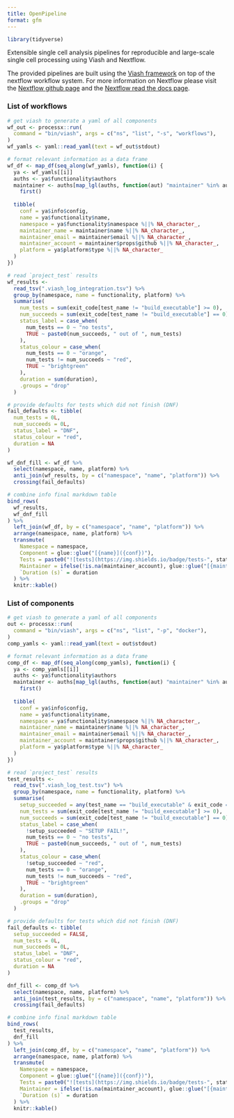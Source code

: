 ```yaml
---
title: OpenPipeline
format: gfm
---
```


<!-- README.md is generated by running 'quarto render README.qmd' -->

```r
library(tidyverse)
```

Extensible single cell analysis pipelines for reproducible and large-scale single cell processing using Viash and Nextflow. 

The provided pipelines are built using the [Viash framework](http://www.viash.io) on top of the 
nextflow workflow system. For more information on Nextflow please visit the [Nextflow github page](https://github.com/nextflow-io/nextflow) 
and the [Nextflow read the docs page](https://www.nextflow.io/docs/latest/index.html).


### List of workflows

```r
# get viash to generate a yaml of all components
wf_out <- processx::run(
  command = "bin/viash", args = c("ns", "list", "-s", "workflows"),
)
wf_yamls <- yaml::read_yaml(text = wf_out$stdout)
```

```r
# format relevant information as a data frame
wf_df <- map_df(seq_along(wf_yamls), function(i) {
  ya <- wf_yamls[[i]]
  auths <- ya$functionality$authors
  maintainer <- auths[map_lgl(auths, function(aut) "maintainer" %in% aut$roles)] %>% 
    first()
  
  tibble(
    conf = ya$info$config,
    name = ya$functionality$name,
    namespace = ya$functionality$namespace %||% NA_character_,
    maintainer_name = maintainer$name %||% NA_character_,
    maintainer_email = maintainer$email %||% NA_character_,
    maintainer_account = maintainer$props$github %||% NA_character_,
    platform = ya$platform$type %||% NA_character_
  )
})
```

```r
# read `project_test` results
wf_results <- 
  read_tsv(".viash_log_integration.tsv") %>% 
  group_by(namespace, name = functionality, platform) %>% 
  summarise(
    num_tests = sum(exit_code[test_name != "build_executable"] >= 0),
    num_succeeds = sum(exit_code[test_name != "build_executable"] == 0),
    status_label = case_when(
      num_tests == 0 ~ "no tests",
      TRUE ~ paste0(num_succeeds, " out of ", num_tests)
    ),
    status_colour = case_when(
      num_tests == 0 ~ "orange", 
      num_tests != num_succeeds ~ "red",
      TRUE ~ "brightgreen"
    ),
    duration = sum(duration),
    .groups = "drop"
  )

# provide defaults for tests which did not finish (DNF)
fail_defaults <- tibble(
  num_tests = 0L,
  num_succeeds = 0L,
  status_label = "DNF",
  status_colour = "red",
  duration = NA
)

wf_dnf_fill <- wf_df %>% 
  select(namespace, name, platform) %>% 
  anti_join(wf_results, by = c("namespace", "name", "platform")) %>% 
  crossing(fail_defaults)
```

```r
# combine info final markdown table
bind_rows(
  wf_results,
  wf_dnf_fill
) %>% 
  left_join(wf_df, by = c("namespace", "name", "platform")) %>% 
  arrange(namespace, name, platform) %>% 
  transmute(
    Namespace = namespace,
    Component = glue::glue("[{name}]({conf})"),
    Tests = paste0("![tests](https://img.shields.io/badge/tests-", status_label, "-", status_colour, ")"),
    Maintainer = ifelse(!is.na(maintainer_account), glue::glue("[{maintainer_account}](https://github.com/{maintainer_account})"), ifelse(!is.na(maintainer_name), maintainer_name, "")),
    `Duration (s)` = duration
  ) %>% 
  knitr::kable()
```


### List of components

```r
# get viash to generate a yaml of all components
out <- processx::run(
  command = "bin/viash", args = c("ns", "list", "-p", "docker"),
)
comp_yamls <- yaml::read_yaml(text = out$stdout)
```

```r
# format relevant information as a data frame
comp_df <- map_df(seq_along(comp_yamls), function(i) {
  ya <- comp_yamls[[i]]
  auths <- ya$functionality$authors
  maintainer <- auths[map_lgl(auths, function(aut) "maintainer" %in% aut$roles)] %>% 
    first()
  
  tibble(
    conf = ya$info$config,
    name = ya$functionality$name,
    namespace = ya$functionality$namespace %||% NA_character_,
    maintainer_name = maintainer$name %||% NA_character_,
    maintainer_email = maintainer$email %||% NA_character_,
    maintainer_account = maintainer$props$github %||% NA_character_,
    platform = ya$platform$type %||% NA_character_
  )
})
```

```r
# read `project_test` results
test_results <- 
  read_tsv(".viash_log_test.tsv") %>% 
  group_by(namespace, name = functionality, platform) %>% 
  summarise(
    setup_succeeded = any(test_name == "build_executable" & exit_code == 0),
    num_tests = sum(exit_code[test_name != "build_executable"] >= 0),
    num_succeeds = sum(exit_code[test_name != "build_executable"] == 0),
    status_label = case_when(
      !setup_succeeded ~ "SETUP FAIL!",
      num_tests == 0 ~ "no tests",
      TRUE ~ paste0(num_succeeds, " out of ", num_tests)
    ),
    status_colour = case_when(
      !setup_succeeded ~ "red",
      num_tests == 0 ~ "orange", 
      num_tests != num_succeeds ~ "red",
      TRUE ~ "brightgreen"
    ),
    duration = sum(duration),
    .groups = "drop"
  )

# provide defaults for tests which did not finish (DNF)
fail_defaults <- tibble(
  setup_succeeded = FALSE,
  num_tests = 0L,
  num_succeeds = 0L,
  status_label = "DNF",
  status_colour = "red",
  duration = NA
)

dnf_fill <- comp_df %>% 
  select(namespace, name, platform) %>% 
  anti_join(test_results, by = c("namespace", "name", "platform")) %>% 
  crossing(fail_defaults)
```

```r
# combine info final markdown table
bind_rows(
  test_results,
  dnf_fill
) %>% 
  left_join(comp_df, by = c("namespace", "name", "platform")) %>% 
  arrange(namespace, name, platform) %>% 
  transmute(
    Namespace = namespace,
    Component = glue::glue("[{name}]({conf})"),
    Tests = paste0("![tests](https://img.shields.io/badge/tests-", status_label, "-", status_colour, ")"),
    Maintainer = ifelse(!is.na(maintainer_account), glue::glue("[{maintainer_account}](https://github.com/{maintainer_account})"), ifelse(!is.na(maintainer_name), maintainer_name, "")),
    `Duration (s)` = duration
  ) %>% 
  knitr::kable()
```

